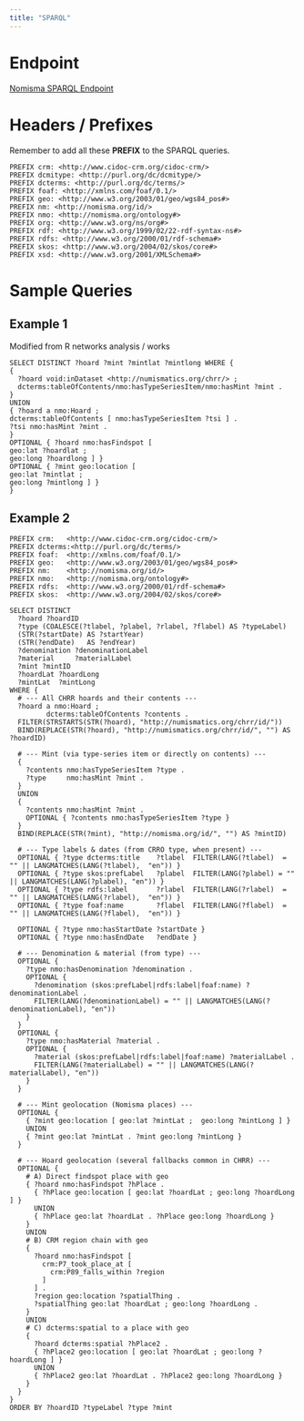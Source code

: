 ```yaml
---
title: "SPARQL"
---
```


# Endpoint

[Nomisma SPARQL Endpoint](https://nomisma.org/sparql/)

# Headers / Prefixes

Remember to add all these **PREFIX** to the SPARQL queries.

```
PREFIX crm:	<http://www.cidoc-crm.org/cidoc-crm/>
PREFIX dcmitype: <http://purl.org/dc/dcmitype/>
PREFIX dcterms: <http://purl.org/dc/terms/>
PREFIX foaf: <http://xmlns.com/foaf/0.1/>
PREFIX geo: <http://www.w3.org/2003/01/geo/wgs84_pos#>
PREFIX nm: <http://nomisma.org/id/>
PREFIX nmo: <http://nomisma.org/ontology#>
PREFIX org: <http://www.w3.org/ns/org#>
PREFIX rdf: <http://www.w3.org/1999/02/22-rdf-syntax-ns#>
PREFIX rdfs: <http://www.w3.org/2000/01/rdf-schema#>
PREFIX skos: <http://www.w3.org/2004/02/skos/core#>
PREFIX xsd: <http://www.w3.org/2001/XMLSchema#>
```

# Sample Queries

## Example 1

Modified from R networks analysis / works

```
SELECT DISTINCT ?hoard ?mint ?mintlat ?mintlong WHERE {
{
  ?hoard void:inDataset <http://numismatics.org/chrr/> ;
  dcterms:tableOfContents/nmo:hasTypeSeriesItem/nmo:hasMint ?mint .
}
UNION
{ ?hoard a nmo:Hoard ;
dcterms:tableOfContents [ nmo:hasTypeSeriesItem ?tsi ] .
?tsi nmo:hasMint ?mint .
}
OPTIONAL { ?hoard nmo:hasFindspot [
geo:lat ?hoardlat ;
geo:long ?hoardlong ] }
OPTIONAL { ?mint geo:location [
geo:lat ?mintlat ;
geo:long ?mintlong ] }
}
```

## Example 2

```
PREFIX crm:   <http://www.cidoc-crm.org/cidoc-crm/>
PREFIX dcterms:<http://purl.org/dc/terms/>
PREFIX foaf:  <http://xmlns.com/foaf/0.1/>
PREFIX geo:   <http://www.w3.org/2003/01/geo/wgs84_pos#>
PREFIX nm:    <http://nomisma.org/id/>
PREFIX nmo:   <http://nomisma.org/ontology#>
PREFIX rdfs:  <http://www.w3.org/2000/01/rdf-schema#>
PREFIX skos:  <http://www.w3.org/2004/02/skos/core#>

SELECT DISTINCT
  ?hoard ?hoardID
  ?type (COALESCE(?tlabel, ?plabel, ?rlabel, ?flabel) AS ?typeLabel)
  (STR(?startDate) AS ?startYear)
  (STR(?endDate)   AS ?endYear)
  ?denomination ?denominationLabel
  ?material     ?materialLabel
  ?mint ?mintID
  ?hoardLat ?hoardLong
  ?mintLat  ?mintLong
WHERE {
  # --- All CHRR hoards and their contents ---
  ?hoard a nmo:Hoard ;
         dcterms:tableOfContents ?contents .
  FILTER(STRSTARTS(STR(?hoard), "http://numismatics.org/chrr/id/"))
  BIND(REPLACE(STR(?hoard), "http://numismatics.org/chrr/id/", "") AS ?hoardID)

  # --- Mint (via type-series item or directly on contents) ---
  {
    ?contents nmo:hasTypeSeriesItem ?type .
    ?type     nmo:hasMint ?mint .
  }
  UNION
  {
    ?contents nmo:hasMint ?mint .
    OPTIONAL { ?contents nmo:hasTypeSeriesItem ?type }
  }
  BIND(REPLACE(STR(?mint), "http://nomisma.org/id/", "") AS ?mintID)

  # --- Type labels & dates (from CRRO type, when present) ---
  OPTIONAL { ?type dcterms:title    ?tlabel  FILTER(LANG(?tlabel)  = "" || LANGMATCHES(LANG(?tlabel),  "en")) }
  OPTIONAL { ?type skos:prefLabel   ?plabel  FILTER(LANG(?plabel) = "" || LANGMATCHES(LANG(?plabel), "en")) }
  OPTIONAL { ?type rdfs:label       ?rlabel  FILTER(LANG(?rlabel)  = "" || LANGMATCHES(LANG(?rlabel),  "en")) }
  OPTIONAL { ?type foaf:name        ?flabel  FILTER(LANG(?flabel)  = "" || LANGMATCHES(LANG(?flabel),  "en")) }

  OPTIONAL { ?type nmo:hasStartDate ?startDate }
  OPTIONAL { ?type nmo:hasEndDate   ?endDate }

  # --- Denomination & material (from type) ---
  OPTIONAL {
    ?type nmo:hasDenomination ?denomination .
    OPTIONAL {
      ?denomination (skos:prefLabel|rdfs:label|foaf:name) ?denominationLabel .
      FILTER(LANG(?denominationLabel) = "" || LANGMATCHES(LANG(?denominationLabel), "en"))
    }
  }
  OPTIONAL {
    ?type nmo:hasMaterial ?material .
    OPTIONAL {
      ?material (skos:prefLabel|rdfs:label|foaf:name) ?materialLabel .
      FILTER(LANG(?materialLabel) = "" || LANGMATCHES(LANG(?materialLabel), "en"))
    }
  }

  # --- Mint geolocation (Nomisma places) ---
  OPTIONAL {
    { ?mint geo:location [ geo:lat ?mintLat ;  geo:long ?mintLong ] }
    UNION
    { ?mint geo:lat ?mintLat . ?mint geo:long ?mintLong }
  }

  # --- Hoard geolocation (several fallbacks common in CHRR) ---
  OPTIONAL {
    # A) Direct findspot place with geo
    { ?hoard nmo:hasFindspot ?hPlace .
      { ?hPlace geo:location [ geo:lat ?hoardLat ; geo:long ?hoardLong ] }
      UNION
      { ?hPlace geo:lat ?hoardLat . ?hPlace geo:long ?hoardLong }
    }
    UNION
    # B) CRM region chain with geo
    {
      ?hoard nmo:hasFindspot [
        crm:P7_took_place_at [
          crm:P89_falls_within ?region
        ]
      ] .
      ?region geo:location ?spatialThing .
      ?spatialThing geo:lat ?hoardLat ; geo:long ?hoardLong .
    }
    UNION
    # C) dcterms:spatial to a place with geo
    {
      ?hoard dcterms:spatial ?hPlace2 .
      { ?hPlace2 geo:location [ geo:lat ?hoardLat ; geo:long ?hoardLong ] }
      UNION
      { ?hPlace2 geo:lat ?hoardLat . ?hPlace2 geo:long ?hoardLong }
    }
  }
}
ORDER BY ?hoardID ?typeLabel ?type ?mint
```
